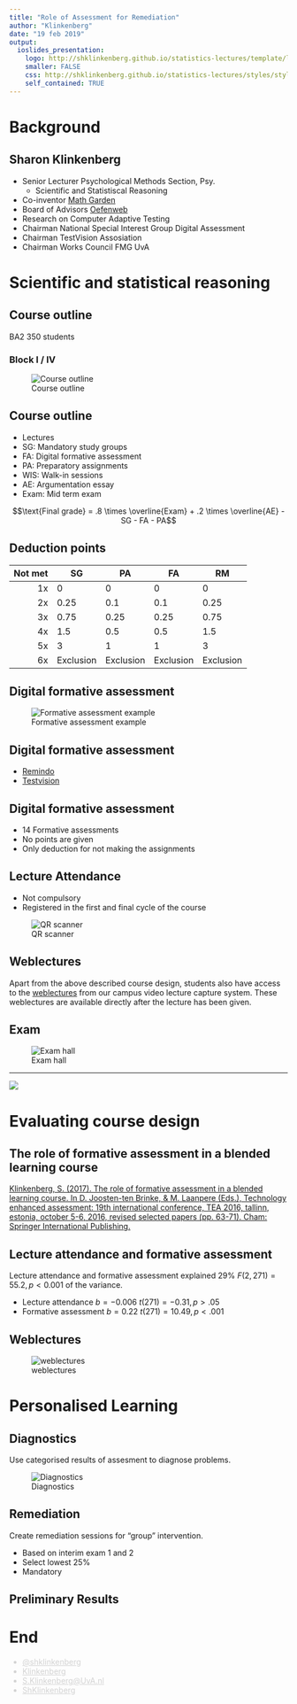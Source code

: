 ```yaml
---
title: "Role of Assessment for Remediation"
author: "Klinkenberg"
date: "19 feb 2019"
output: 
  ioslides_presentation:
    logo: http://shklinkenberg.github.io/statistics-lectures/template/logo_uva.png
    smaller: FALSE
    css: http://shklinkenberg.github.io/statistics-lectures/styles/style.css
    self_contained: TRUE
---
```


# Background

## Sharon Klinkenberg

* Senior Lecturer Psychological Methods Section, Psy.
    * Scientific and Statistiscal Reasoning
* Co-inventor [Math Garden](https://www.rekentuin.nl)
* Board of Advisors [Oefenweb](https://www.oefenweb.nl)
* Research on Computer Adaptive Testing
* Chairman National Special Interest Group Digital Assessment
* Chairman TestVision Assosiation
* Chairman Works Council FMG UvA

# Scientific and statistical reasoning

## Course outline

BA2 350 students

### Block I / IV

![Course outline](images/Course_design-eps-converted-to.jpg)

## Course outline

* Lectures
* SG: Mandatory study groups
* FA: Digital formative assessment
* PA: Preparatory assignments
* WIS: Walk-in sessions 
* AE: Argumentation essay
* Exam: Mid term exam

$$\text{Final grade} = .8 \times \overline{Exam} + .2 \times \overline{AE} - SG - FA - PA$$

## Deduction points

| Not met | SG        | PA        | FA         | RM        |
|--------:|-----------|-----------|------------|-----------|
| 1x      | 0         | 0         | 0          | 0         |
| 2x      | 0.25      | 0.1       | 0.1        | 0.25      |
| 3x      | 0.75      | 0.25      | 0.25       | 0.75      |
| 4x      | 1.5       | 0.5       | 0.5        | 1.5       |
| 5x      | 3         | 1         | 1          | 3         |
| 6x      | Exclusion | Exclusion | Exclusion  | Exclusion |

## Digital formative assessment

![Formative assessment example](images/formative_assessment_example-eps-converted-to.jpg)

## Digital formative assessment

* [Remindo](https://uva.remindotoets.nl)
* [Testvision](https://uva.testvision.nl/online/fe/login_tvb.htm)

## Digital formative assessment

* 14 Formative assessments
* No points are given
* Only deduction for not making the assignments

## Lecture Attendance

* Not compulsory
* Registered in the first and final cycle of the course

![QR scanner](images/qrscanner.png)

## Weblectures

Apart from the above described course design, students also have access to the [weblectures](http://webcolleges.uva.nl/Mediasite/Play/bb82160b73f14bed9648b879f8dc4e5e1d?playFrom=4575000) from our campus video lecture capture system. These weblectures are available directly after the lecture has been given.

## Exam {.flexbox .vcenter}

![Exam hall](images/zaal.png)

------

![](images/Summative_Assessment_example.jpg)

# Evaluating course design

## The role of formative assessment in a blended learning course

[Klinkenberg, S. (2017). The role of formative assessment in a blended learning course. In D. Joosten-ten Brinke, & M. Laanpere (Eds.), Technology enhanced assessment: 19th international conference, TEA 2016, tallinn, estonia, october 5-6, 2016, revised selected papers (pp. 63-71). Cham: Springer International Publishing.](https://link.springer.com/chapter/10.1007/978-3-319-57744-9_6)

## Lecture attendance and formative assessment 

Lecture attendance and formative assessment explained 29% $F(2, 271) = 55.2, p < 0.001$ of the variance.

* Lecture attendance $b = −0.006$ $t(271) = −0.31, p > .05$
* Formative assessment $b = 0.22$ $t(271) = 10.49, p < .001$

## Weblectures {.flexbox .vcenter}

![weblectures](images/weblecture_viewing-eps-converted-to.jpg)

# Personalised Learning

## Diagnostics {.smaller}

Use categorised results of assesment to diagnose problems.

![Diagnostics](images/digagnostics_remindo.png)

## Remediation

Create remediation sessions for "group" intervention.

* Based on interim exam 1 and 2
* Select lowest 25%
* Mandatory

## Preliminary Results



# End

<script src="https://use.fontawesome.com/23c1d38eea.js"></script>


<ul class="fa-ul" style="color:lightgrey;">
<li><i class="fa-li fa fa-twitter"></i> <a href="https://twitter.com/shklinkenberg" target="_blank" style="color:lightgrey; border-bottom:none;">@shklinkenberg</a></li>
<li><i class="fa-li fa fa-linkedin-square"></i> <a href="https://www.linkedin.com/in/sharonklinkenberg/" target="_blank" style="color:lightgrey; border-bottom:none;">Klinkenberg</a></li>
<li><i class="fa-li fa fa-envelope-o"></i> <a style="unicode-bidi:bidi-override; direction: rtl; color:lightgrey" href="javascript:window.location.href = 'mailto:' + ['s.klinkenberg','uva.nl'].join('@')">ln.AvU@grebneknilK.S</a></li>
<li><i class="fa-li fa fa-github"></i> <a href="https://github.com/ShKlinkenberg" target="_blank" style="color:lightgrey; border-bottom:none;">ShKlinkenberg</a></li>
</ul>



